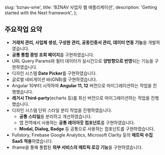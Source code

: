   slug: 'bznav-sme',
  title: 'BZNAV 사업자 웹 애플리케이션',
  description: 'Getting started with the Next framework',
};


## 주요작업 요약

- **거래처 관리, 사업체 생성, 구성원 관리, 공동인증서 관리, 데이터 연동 기능**을 개발하였습니다.
- **공통 통합 증빙 조회 페이지**를 구현하였습니다.
- URL Query Params와 필터 데이터가 실시간으로 **양방향으로 반영**되는 기능을 구현하였습니다.
- 디자인 시스템 **Date Picker**를 구현하였습니다.
- 글로벌 네비게이션 바(GNB)를 구현하였습니다.
- Angular 10부터 시작하여 **Angular 11, 12** 버전으로 마이그레이션하는 작업을 진행했습니다.
- **레거시 Third-party**(echarts 등)를 최신 버전으로 마이그레이션하는 작업을 진행했습니다.
- 디자인 시스템 단위 스타일 분리 작업을 진행하였습니다.
  - **공통 스타일**을 분리하고 개선하였습니다.
  - 앱 전역에서 사용하는 **공통 레이아웃 컴포넌트**를 구현하였습니다.
  - **Modal, Dialog, Badge** 등 공통으로 사용하는 컴포넌트를 구현하였습니다.
- Fullstory, Firebase Google Analytics, Microsoft Clarity 등의 **매트릭 수집 SaaS 적용**하였습니다.
- iframe을 통해 통합된 **외부 서비스의 매트릭 로깅 기능**을 구현하였습니다.